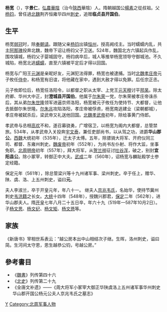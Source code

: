 {{citation style|time=2013-06-20T18:38:28+00:00}}
{{no footnotes|time=2013-06-20T18:38:28+00:00}}
'''杨宽'''（{{bd|？||？||catIdx=Y}}），字'''景仁'''，[[弘農|弘農]][[華陰|華陰]]（治今[[陝西|陝西]]華陰）人。隋朝越国公[[楊素|楊素]]之從叔祖。父[[杨钧|杨钧]]，曾任過[[北魏|北魏]]荆齐恒雍华四州[[刺史|刺史]]，追赠'''临贞县开国伯'''。
==生平==
杨宽[[弱冠|弱冠]]时，除[[奉朝请|奉朝请]]。跟随父亲[[杨钧|杨钧]]出镇[[恒州|恒州]]，授高阙戍主。当时蠕蠕内乱，共主[[阿那瑰|阿那瑰]]投奔北魏，魏帝下诏让杨钧父子卫送。524年，魏国北方六镇起兵作乱，围攻镇城，杨钧父子婴城固守。杨钧病卒后，城人等推举杨宽领导守御城池。不久城陷，杨宽北逃[[蠕蠕|蠕蠕]]，直至六镇被平定后才得以回国。

杨宽与广阳王[[元渊|元渊]]是亲昵好友，元渊犯法得罪，杨宽也被逮捕。当时[[北魏孝庄帝|北魏孝庄帝]]元子攸任[[侍中|侍中]]，和杨宽有旧谊，将他藏在家中，遇到大赦才得以免罪。后任宗正丞。

元子攸即位后，杨宽任洛阳令，以都督之职从太宰、上党王[[元天穆|元天穆]]讨平[[邢杲|邢杲]]。除太府卿、华州大中正，封'''澄城县开国伯'''。他属于[[尔朱荣|尔朱荣]]一党，尔朱荣被孝庄帝诛杀后，其从弟[[尔朱世隆|尔朱世隆]]领军进逼京师洛阳，杨宽被元子攸任为使持节、大都督，让他去抵御尔朱世隆。[[尔朱兆|尔朱兆]]攻陷洛阳，孝庄帝被俘虏，杨宽南逃建业（梁朝都城），孝庄帝被弑杀后，梁武帝又礼送他回国。[[北魏孝武帝|北魏孝武帝]]初年，除给事黄门侍郎。

孝武帝与丞相[[高欢|高欢]]不和，遂召募骁勇，广增宿卫，以杨宽为阁内大都督，总管禁旅。534年，从孝武帝入关投奔[[宇文泰|宇文泰]]，兼任吏部尚书，以从驾之功，进爵'''华山郡公'''。[[西魏|西魏]]大统初年（535年），迁太子太傅。五年，除骠骑大将军、开府仪同三司、都督、东雍州刺史。[[魏废帝|魏废帝]]初年（552年），为尚书左仆射、将作大监，坐事免职。[[北周明帝|北周明帝]]初年（557年），拜大将军，从[[贺兰祥|贺兰祥]]征讨[[吐谷浑|吐谷浑]]，破之，别封'''宜阳县公'''。除小冢宰，转御正中大夫。[[武成_(北周)|武成]]二年（560年），诏杨宽与麟趾殿学士参定经籍。

保定元年（561年），除总管梁兴等十九州诸军事、梁州刺史。卒于任上，赠华、陕、虞、洛、上五州刺史，谥曰'''元'''。

夫人李淑兰，卒于开皇元年，年八十一。
继夫人[[京兆韦氏|京兆韦氏]]，名始华，使持节冀州刺史[[韦洪籍|韦洪籍]]之长女。[[大统|大统]]十四年（548年），授魏兴郡君，[[保定|保定]]二年（562年），进华山郡夫人。隋[[开皇|开皇]]七年八月二十五日卒，年六十九（519年—587年10月2日）。子[[杨文思|杨文思]]、[[杨文纪|杨文纪]]、[[杨文矩|杨文矩]]、[[杨文愻|杨文愻]]等。

==家族==
《新唐书》宰相世系表云：“越公房本出中山相结次子继。生晖，洛州刺史，谥曰简。生河间太守恩，恩生越恭公钧，号越公房。”
<center>
{{chart/start|style=font: 80% sans-serif;}}
{{chart | Yj |Yj=[[杨结|杨结]]}}
{{chart | |!|}}
{{chart | Yj |Yj=中山相<br>[[杨继|杨继]]}}
{{chart | |!|}}
{{chart | Yh |Yh=弘农简公<br>[[杨晖_(北魏)|杨晖]]}}
{{chart | |)|-|-|-|.|}}
{{chart | Yen | | Yy |Yen=河间太守<br>[[杨恩_(北魏)|杨恩]]<br>(杨宥)|Yy=长宁男<br>[[杨佑|杨佑]]}}
{{chart | |!| | | |!|}}
{{chart | Yj | | Yy |Yj=临贞文恭公<br>[[杨钧|杨钧]]|Yy=长宁男<br>[[杨胤|杨胤]]}}
{{chart | |)|-|-|-|v|-|-|-|-|-|-|-|-|-|-|-|-|-|-|-|-|-|-|-|-|-|-|-|-|-|-|-|-|-|-|-|-|-|-|-|-|-|-|-|-|-|-|-|-|-|-|-|-|-|-|-|-|-|-|-|v|-|-|-|-|-|-|-|-|-|-|-|-|-|-|-|-|-|-|-|-|-|-|-|-|-|-|-|-|-|-|-|-|-|-|-|-|-|-|-|-|-|-|-|.| | | |,|-|-|-|+|-|-|-|.|}}
{{chart | Yx | | Ym | | | | | | | | | | | | | | | | | | | | | | | | | | | | | | | | | | | | | | | | | | | | | | | | | | | | | | Yj | | | | | | | | | | | | | | | | | | | | | | | | | | | | | | | | | | | | | | | | | | Yk | | Yyc | | Yxx | | Yjn |Yx=临贞忠公<br>[[杨暄|杨暄]]|Ym=[[杨穆|杨穆]]|Yj=夏阳安侯<br>[[杨俭|杨俭]]|Yk=华山元公<br>[[杨宽_(北周)|杨宽]]|Yyc=[[杨宜成|杨宜成]]|Yxx=[[杨熙仙|杨熙仙]]|Yjn=[[杨季女|杨季女]]}}
{{chart | |)|-|-|-|-|-|-|-|-|-|-|-|-|-|-|-|-|-|-|-|-|-|-|-|-|-|-|-|-|-|-|-|-|-|-|-|-|-|-|-|-|-|-|-|-|-|-|-|v|-|-|-|.| | | |,|-|-|-|+|-|-|-|v|-|-|-|v|-|-|-|v|-|-|-|v|-|-|-|v|-|-|-|v|-|-|-|v|-|-|-|v|-|-|-|v|-|-|-|.| | | |)|-|-|-|v|-|-|-|-|-|-|-|v|-|-|-|.| }}
{{chart | Yf | | | | | | | | | | | | | | | | | | | | | | | | | | | | | | | | | | | | | | | | | | | | | | Yy | | Yj | | Ywy | | Mo | | Ywx2 | | Yb | | Yy2 | | Ywx | | Ywj | | Ywl | | Ywy2 | | Ywr | | Drd | | Yws | | Yws2 | | Ywj2 | | | | | | Ywj3 | | Ywx3 |Yf=临贞忠壮公<br>[[杨旉|杨-{旉}-]]|Yy=同昌县男<br>[[杨原|杨原]]|Yj=华阴伯<br>[[杨济_(北周)|杨济]]<br>字文立|Ywy=[[杨升_(北周)|杨升]]<br>字文义|Mo=杨〇|Ywx2=[[杨休|杨休]]|Yb=[[杨褒|杨褒]]|Yy2=乐昌县侯<br>[[杨异|杨异]]<br>字文殊|Ywx=广平县公<br>[[杨勰|杨勰]]<br>字文邕|Ywj=[[杨文举|杨文举]]|Ywl=义兴县公<br>[[杨朏|杨朏]]<br>字文朗|Ywy2=[[杨文雅|杨文雅]]|Ywr=[[杨文若|杨文若]]|Drd=[[窦荣定|窦荣定]]妻|Yws=永平公<br>[[杨伟_(北周)|杨伟]]|Yws2=正平定公<br>[[杨文思|杨文思]]|Ywj2=上明恭公<br>[[杨文纪|杨文纪]]|Ywj3=[[杨文矩|杨文矩]]|Ywx3=普安县男<br>[[杨文愻|杨文-{愻}-]]}}
{{chart | |)|-|-|-|v|-|-|-|v|-|-|-|v|-|-|-|-|-|-|-|-|-|-|-|-|-|-|-|-|-|-|-|-|-|-|-|v|-|-|-|v|-|-|-|.| | | |!| | | |!| | | | | | | |!| | | | | | | | | | | | | | | | | | | | | | | | | | | | | | | | | | | | | | | | | | | |,|-|-|-|+|-|-|-|.| | | |!|}}
{{chart | Ysu | | Yy | | Yx | | Ysh | | | | | | | | | | | | | | | | | | | | | | Yy2 | | Yli | | Yca | | Ys | | Yh | | | | | | Yqx | | | | | | | | | | | | | | | | | | | | | | | | | | | | | | | | | | | | | | | | | | Yxm | | Yxz | | Yxy | | Yxy2 |Ysu=楚景武公<br>[[杨素|杨素]]|Yy=修武县公<br>[[杨约|杨约]]|Yx=[[杨询|杨询]]|Ysh=义安侯<br>[[杨慎_(隋朝)|杨慎]]|Yy2=临贞县公<br>[[杨岳_(隋朝)|杨岳]]|Yli=[[杨戾|杨戾]]<br>(越勤戾)|Yca=[[杨操|杨操]]<br>(越勤操)|Ys=[[杨实|杨实]]|Yh=[[杨宏|杨宏]]|Yqx=[[杨虔逊|杨虔逊]]|Yxm=[[杨孝謩|杨孝-{謩}-]]|Yxz=[[杨孝偡|杨孝偡]]|Yxy=[[杨孝俨|杨孝俨]]|Yxy2=[[杨孝仪|杨孝仪]]}}
{{chart | |!| | | |L|~|~|7| | | | | | | | | | | | | | | | | | | | | | | | | | | | |!| | | | | | | | | | | | | | | | | | | | | | | | | | | | | | | | | | | | | | | | | | | | | | | | | | | | | | | | | | | | | | | | | | | |!|}}
{{chart | |)|-|-|-|v|-|-|t|v|-|-|-|v|-|-|-|v|-|-|-|v|-|-|-|v|-|-|-|.| | | |,|-|-|-|+|-|-|-|.| | | | | | | | | | | | | | | | | | | | | | | | | | | | | | | | | | | | | | | | | | | | | | | | | | | | | | | | | | | | | | | |!|}}
{{chart | Yxg | | Yxz | | Yxt | | Yxj | | Yws | | Ymx | | Yjs | | Yp | | Yhl | | Ylw | | Yhw | | | | | | | | | | | | | | | | | | | | | | | | | | | | | | | | | | | | | | | | | | | | | | | | | | | | | | | | | | | | | | Yhr |Yxg=楚国公<br>[[杨玄感|杨玄感]]|Yxz=淮南郡公<br>[[杨玄纵|杨玄纵]]|Yxt=[[杨玄挺|杨玄挺]]|Yxj=清河郡公<br>[[杨玄奖|杨玄奖]]|Yws=[[杨万石|杨万石]]|Ymx=[[杨仁行|杨仁行]]|Yjs=[[杨积善|杨积善]]|Yp=[[唐高祖|唐高祖]]嫔妃<br>[[杨氏_(江国太妃)|杨嫔]]|Yhl=[[杨弘礼|杨弘礼]]|Ylw=[[杨弘文|杨弘文]]|Yhw=[[杨弘武_(隋朝)|杨弘武]]|Yhr=[[杨弘让|杨弘让]]}}
{{familytree/end}}
</center>

==參考書目==
* 《[[魏書|魏書]]》列传第四十六
* 《[[北史|北史]]》列传第二十九
* 《全唐文补遗》——《周大将军小冢宰大御正华陕虞洛上五州诸军事华州刺史华山郡开国公杨元公夫人京兆韦氏之墓志》

[[Category:北魏軍事人物|Y]]
[[Category:北周军事人物|Category:北周军事人物]]